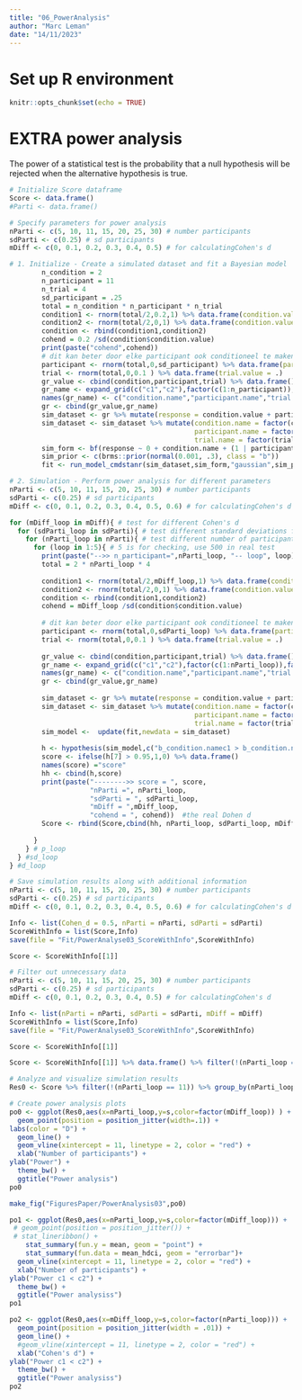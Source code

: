 ```yaml
---
title: "06_PowerAnalysis"
author: "Marc Leman"
date: "14/11/2023"
---
```


# Set up R environment
```r
knitr::opts_chunk$set(echo = TRUE)
```

# EXTRA power analysis
The power of a statistical test is the probability that a null hypothesis will be rejected when the alternative hypothesis is true.
```r
# Initialize Score dataframe
Score <- data.frame()
#Parti <- data.frame()

# Specify parameters for power analysis
nParti <- c(5, 10, 11, 15, 20, 25, 30) # number participants
sdParti <- c(0.25) # sd participants
mDiff <- c(0, 0.1, 0.2, 0.3, 0.4, 0.5) # for calculatingCohen's d

# 1. Initialize - Create a simulated dataset and fit a Bayesian model
        n_condition = 2
        n_participant = 11
        n_trial = 4
        sd_participant = .25
        total = n_condition * n_participant * n_trial
        condition1 <- rnorm(total/2,0.2,1) %>% data.frame(condition.value = .) 
        condition2 <- rnorm(total/2,0,1) %>% data.frame(condition.value = .) 
        condition <- rbind(condition1,condition2) 
        cohend = 0.2 /sd(condition$condition.value)
        print(paste("cohend",cohend))
        # dit kan beter door elke participant ook conditioneel te maken tov conditie
        participant <- rnorm(total,0,sd_participant) %>% data.frame(participant.value = .) 
        trial <- rnorm(total,0,0.1 ) %>% data.frame(trial.value = .) 
        gr_value <- cbind(condition,participant,trial) %>% data.frame()
        gr_name <- expand_grid(c("c1","c2"),factor(c(1:n_participant)),factor(c(1:n_trial)))  %>% data.frame()
        names(gr_name) <- c("condition.name","participant.name","trial.name")
        gr <- cbind(gr_value,gr_name)
        sim_dataset <- gr %>% mutate(response = condition.value + participant.value + trial.value)
        sim_dataset <- sim_dataset %>% mutate(condition.name = factor(condition.name),
                                              participant.name = factor(participant.name),
                                              trial.name = factor(trial.name))
        sim_form <- bf(response ~ 0 + condition.name + (1 | participant.name + trial.name))
        sim_prior <- c(brms::prior(normal(0.001, .3), class = "b"))
        fit <- run_model_cmdstanr(sim_dataset,sim_form,"gaussian",sim_prior)

# 2. Simulation - Perform power analysis for different parameters
nParti <- c(5, 10, 11, 15, 20, 25, 30) # number participants
sdParti <- c(0.25) # sd participants
mDiff <- c(0, 0.1, 0.2, 0.3, 0.4, 0.5, 0.6) # for calculatingCohen's d

for (mDiff_loop in mDiff){ # test for different Cohen's d
  for (sdParti_loop in sdParti){ # test different standard deviations for participants
    for (nParti_loop in nParti){ # test different number of participants
      for (loop in 1:5){ # 5 is for checking, use 500 in real test
        print(paste("-->> n_participant=",nParti_loop, "-- loop", loop))
        total = 2 * nParti_loop * 4
        
        condition1 <- rnorm(total/2,mDiff_loop,1) %>% data.frame(condition.value = .) 
        condition2 <- rnorm(total/2,0,1) %>% data.frame(condition.value = .) 
        condition <- rbind(condition1,condition2) 
        cohend = mDiff_loop /sd(condition$condition.value)
        
        # dit kan beter door elke participant ook conditioneel te maken tov conditie
        participant <- rnorm(total,0,sdParti_loop) %>% data.frame(participant.value = .) 
        trial <- rnorm(total,0,0.1 ) %>% data.frame(trial.value = .) 
        
        gr_value <- cbind(condition,participant,trial) %>% data.frame()
        gr_name <- expand_grid(c("c1","c2"),factor(c(1:nParti_loop)),factor(c(1:n_trial)))  %>% data.frame() 
        names(gr_name) <- c("condition.name","participant.name","trial.name")
        gr <- cbind(gr_value,gr_name)
        
        sim_dataset <- gr %>% mutate(response = condition.value + participant.value + trial.value)
        sim_dataset <- sim_dataset %>% mutate(condition.name = factor(condition.name),
                                              participant.name = factor(participant.name),
                                              trial.name = factor(trial.name))
        sim_model <-  update(fit,newdata = sim_dataset)
        
        h <- hypothesis(sim_model,c("b_condition.namec1 > b_condition.namec2") ,class = NULL)$hypothesis
        score <- ifelse(h[7] > 0.95,1,0) %>% data.frame()
        names(score) ="score"
        hh <- cbind(h,score)
        print(paste("-------->> score = ", score, 
                    "nParti =", nParti_loop,
                    "sdParti = ", sdParti_loop,
                    "mDiff = ",mDiff_loop,
                    "cohend = ", cohend))  #the real Dohen d
        Score <- rbind(Score,cbind(hh, nParti_loop, sdParti_loop, mDiff_loop, cohend))
        
      }
    } # p_loop
  } #sd_loop
} #d_loop
```

```r
# Save simulation results along with additional information
nParti <- c(5, 10, 11, 15, 20, 25, 30) # number participants
sdParti <- c(0.25) # sd participants
mDiff <- c(0, 0.1, 0.2, 0.3, 0.4, 0.5, 0.6) # for calculatingCohen's d

Info <- list(Cohen_d = 0.5, nParti = nParti, sdParti = sdParti)
ScoreWithInfo = list(Score,Info)
save(file = "Fit/PowerAnalyse03_ScoreWithInfo",ScoreWithInfo)

Score <- ScoreWithInfo[[1]]
```

```r
# Filter out unnecessary data
nParti <- c(5, 10, 11, 15, 20, 25, 30) # number participants
sdParti <- c(0.25) # sd participants
mDiff <- c(0, 0.1, 0.2, 0.3, 0.4, 0.5) # for calculatingCohen's d

Info <- list(nParti = nParti, sdParti = sdParti, mDiff = mDiff)
ScoreWithInfo = list(Score,Info)
save(file = "Fit/PowerAnalyse03_ScoreWithInfo",ScoreWithInfo)

Score <- ScoreWithInfo[[1]]

Score <- ScoreWithInfo[[1]] %>% data.frame() %>% filter(!(nParti_loop == c(11)) )
```

```r
# Analyze and visualize simulation results
Res0 <- Score %>% filter(!(nParti_loop == 11)) %>% group_by(nParti_loop,sdParti_loop,mDiff_loop) %>% summarize(s = mean(score))
```

```r
# Create power analysis plots
po0 <- ggplot(Res0,aes(x=nParti_loop,y=s,color=factor(mDiff_loop)) ) +
  geom_point(position = position_jitter(width=.1)) +
labs(color = "D") +
  geom_line() +
  geom_vline(xintercept = 11, linetype = 2, color = "red") +
  xlab("Number of participants") +
ylab("Power") +
  theme_bw() +
  ggtitle("Power analysis") 
po0

make_fig("FiguresPaper/PowerAnalysis03",po0)

po1 <- ggplot(Res0,aes(x=nParti_loop,y=s,color=factor(mDiff_loop))) +
 # geom_point(position = position_jitter()) +
 # stat_lineribbon() +
    stat_summary(fun.y = mean, geom = "point") + 
    stat_summary(fun.data = mean_hdci, geom = "errorbar")+
  geom_vline(xintercept = 11, linetype = 2, color = "red") +
  xlab("Number of participants") +
ylab("Power c1 < c2") +
  theme_bw() +
  ggtitle("Power analysiss")
po1

po2 <- ggplot(Res0,aes(x=mDiff_loop,y=s,color=factor(nParti_loop))) +
  geom_point(position = position_jitter(width = .01)) +
  geom_line() +
  #geom_vline(xintercept = 11, linetype = 2, color = "red") +
  xlab("Cohen's d") +
ylab("Power c1 < c2") +
  theme_bw() +
  ggtitle("Power analysiss")
po2
```
